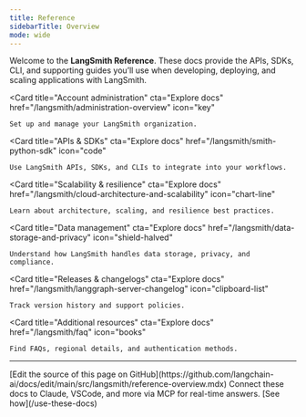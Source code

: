 ```yaml
---
title: Reference
sidebarTitle: Overview
mode: wide
---
```


Welcome to the **LangSmith Reference**. These docs provide the APIs, SDKs, CLI, and supporting guides you’ll use when developing, deploying, and scaling applications with LangSmith.

<Columns cols={3}>

  <Card
    title="Account administration"
    cta="Explore docs"
    href="/langsmith/administration-overview"
    icon="key"
  >
    Set up and manage your LangSmith organization.
  </Card>

  <Card
    title="APIs & SDKs"
    cta="Explore docs"
    href="/langsmith/smith-python-sdk"
    icon="code"
  >
    Use LangSmith APIs, SDKs, and CLIs to integrate into your workflows.
  </Card>

  <Card
    title="Scalability & resilience"
    cta="Explore docs"
    href="/langsmith/cloud-architecture-and-scalability"
    icon="chart-line"
  >
    Learn about architecture, scaling, and resilience best practices.
  </Card>

  <Card
    title="Data management"
    cta="Explore docs"
    href="/langsmith/data-storage-and-privacy"
    icon="shield-halved"
  >
    Understand how LangSmith handles data storage, privacy, and compliance.
  </Card>

  <Card
    title="Releases & changelogs"
    cta="Explore docs"
    href="/langsmith/langgraph-server-changelog"
    icon="clipboard-list"
  >
    Track version history and support policies.
  </Card>

  <Card
    title="Additional resources"
    cta="Explore docs"
    href="/langsmith/faq"
    icon="books"
  >
    Find FAQs, regional details, and authentication methods.
  </Card>

</Columns>

---

<Callout icon="pen-to-square" iconType="regular">
    [Edit the source of this page on GitHub](https://github.com/langchain-ai/docs/edit/main/src/langsmith/reference-overview.mdx)
</Callout>
<Tip icon="terminal" iconType="regular">
    Connect these docs to Claude, VSCode, and more via MCP for    real-time answers. [See how](/use-these-docs)
</Tip>

